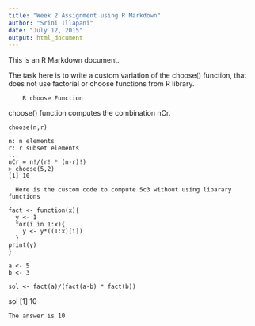 ```yaml
---
title: "Week 2 Assignment using R Markdown"
author: "Srini Illapani"
date: "July 12, 2015"
output: html_document
---
```


This is an R Markdown document. 

The task here is to write a custom variation of the choose() function, that does not use factorial or choose functions from R library.

        R choose Function

choose() function computes the combination nCr.
```
choose(n,r)

n: n elements
r: r subset elements
...
nCr = n!/(r! * (n-r)!) 
> choose(5,2)
[1] 10
```

      Here is the custom code to compute 5c3 without using libarary functions

```
fact <- function(x){
  y <- 1
  for(i in 1:x){
    y <- y*((1:x)[i])
  }
print(y)
}

a <- 5
b <- 3

sol <- fact(a)/(fact(a-b) * fact(b))
```

sol
[1] 10

    The answer is 10





 
 